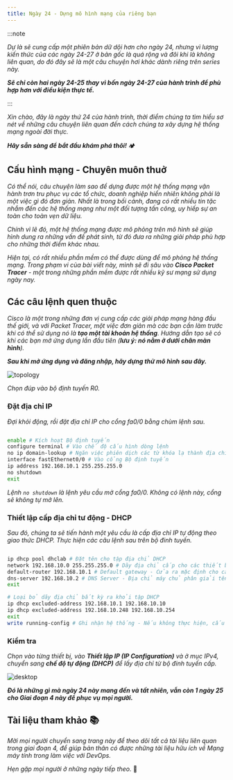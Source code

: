 ```yaml
---
title: Ngày 24 - Dựng mô hình mạng của riêng bạn
---
```



:::note

_Dự là sẽ cung cấp một phiên bản dữ dội hơn cho ngày 24, nhưng vì lượng kiến thức của các ngày 
24-27 ở bản gốc là quá rộng và đôi khi là không liên quan, do đó đây sẽ là một câu chuyện hơi 
khác dành riêng trên series này._

**_Sẽ chỉ còn hai ngày 24-25 thay vì bốn ngày 24-27 của hành trình để phù hợp hơn với điều kiện
thực tế._**

:::

_Xin chào, đây là ngày thứ 24 của hành trình, thời điểm chúng ta tìm hiểu sơ nét về những câu
chuyện liên quan đến cách chúng ta xây dựng hệ thống mạng ngoài đời thực._

**_Hãy sẵn sàng để bắt đầu khám phá thôi!_** 🏕

## Cấu hình mạng - Chuyên muôn thuở

_Có thể nói, câu chuyện làm sao để dựng được một hệ thống mạng vận hành trơn tru phục vụ các tổ 
chức, doanh nghiệp hiển nhiên không phải là một việc gì đó đơn giản. Nhất là trong bối cảnh,
đang có rất nhiều tin tặc nhắm đến các hệ thống mạng như một đối tượng tấn công, uy hiếp sự an
toàn cho toàn vẹn dữ liệu._ 

_Chính vì lẽ đó, một hệ thống mạng được mô phỏng trên mô hình sẽ giúp hình dung ra những vấn đề
phát sinh, từ đó đưa ra những giải pháp phù hợp cho những thời điểm khác nhau._

_Hiện tại, có rất nhiều phần mềm có thể được dùng để mô phỏng hệ thống mạng. Trong phạm vi của 
bài viết này, mình sẽ đi sâu vào **Cisco Packet Tracer** - một trong những phần mềm được rất 
nhiều kỹ sư mạng sử dụng ngày nay._

## Các câu lệnh quen thuộc

_Cisco là một trong những đơn vị cung cấp các giải pháp mạng hàng đầu thế giới, và với Packet 
Tracer, một việc đơn giản mà các bạn cần làm trước khi có thể sử dụng nó là **tạo một tài khoản
hệ thống**. Hướng dẫn tạo sẽ có khi các bạn mở ứng dụng lần đầu tiên (**lưu ý: nó nằm ở dưới chân
màn hình**)._

**_Sau khi mở ứng dụng và đăng nhập, hãy dựng thử mô hình sau đây._**

![topology](../../../../assets/network/topo.png)

_Chọn đúp vào bộ định tuyến R0._

### Đặt địa chỉ IP

_Đợi khỏi động, rồi đặt địa chỉ IP cho cổng fa0/0 bằng chùm lệnh sau._

```bash title="Setting up IP address..."

enable # Kích hoạt Bộ định tuyến
configure terminal # Vào chế độ cấu hình dòng lệnh
no ip domain-lookup # Ngăn việc phiên dịch các từ khóa lạ thành địa chỉ IP
interface fastEthernet0/0 # Vào cổng Bộ định tuyến
ip address 192.168.10.1 255.255.255.0
no shutdown
exit

```
_Lệnh ```no shutdown``` là lệnh yêu cầu mở cổng fa0/0. Không có lệnh này, cổng sẽ không
tự mở lên._ 

### Thiết lập cấp địa chỉ tư động - DHCP

_Sau đó, chúng ta sẽ tiến hành một yêu cầu là cấp địa chỉ IP tự động theo giao thức DHCP.
Thực hiện các câu lệnh sau trên bộ đinh tuyến._

```bash title="DHCP configuration"

ip dhcp pool dhclab # Đặt tên cho tập địa chỉ DHCP
network 192.168.10.0 255.255.255.0 # Dãy địa chỉ cấp cho các thiết bị đầu cuối
default-router 192.168.10.1 # Default gateway - Cửa ra mặc định cho các thiết bị mạng 
dns-server 192.168.10.2 # DNS Server - Địa chỉ máy chủ phân giải tên miền
exit

# Loại bỏ dãy địa chỉ bất kỳ ra khỏi tập DHCP
ip dhcp excluded-address 192.168.10.1 192.168.10.10
ip dhcp excluded-address 192.168.10.248 192.168.10.254
exit
write running-config # Ghi nhận hệ thống - Nếu không thực hiện, cấu hình sẽ bị xóa khi khởi động lại
```

### Kiểm tra

_Chọn vào từng thiết bị, vào **Thiết lập IP (IP Configuration)** và ở mục IPv4, chuyển sang **chế độ 
tự động (DHCP)** để lấy địa chỉ từ bộ đinh tuyến cấp._

![desktop](../../../../assets/network/desktop.png)

**_Đó là những gì mà ngày 24 này mang đến và tất nhiên, vẫn còn 1 ngày 25 cho Giai đoạn 4 này
để phục vụ mọi người._**

## Tài liệu tham khảo 📚

_Mời mọi người chuyển sang trang này để theo dõi tất cả tài liệu liên quan trong giai đoạn 4, 
để giúp bản thân có được những tài liệu hữu ích về Mạng máy tính trong làm việc với DevOps._

<LinkCard
  title="Ngày 24 - Tham khảo"
  href="../../../reference/network/day21"
/>

_Hẹn gặp mọi người ở những ngày tiếp theo._ 🚀